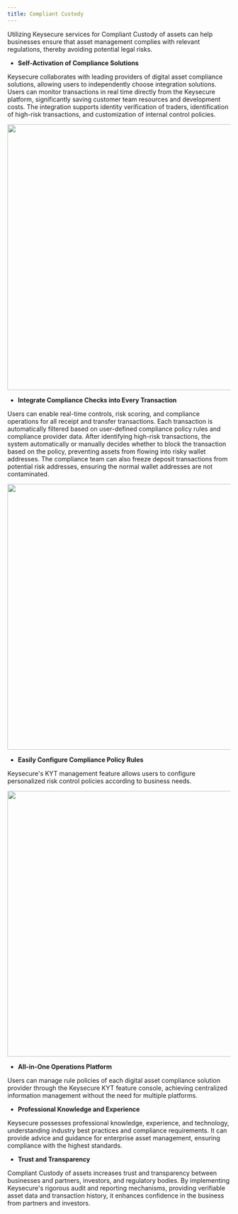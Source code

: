```yaml
---
title: Compliant Custody
---
```


Utilizing Keysecure services for Compliant Custody of assets can help businesses ensure that asset management complies with relevant regulations, thereby avoiding potential legal risks.

* **Self-Activation of Compliance Solutions**

Keysecure collaborates with leading providers of digital asset compliance solutions, allowing users to independently choose integration solutions. Users can monitor transactions in real time directly from the Keysecure platform, significantly saving customer team resources and development costs. The integration supports identity verification of traders, identification of high-risk transactions, and customization of internal control policies.

<div className="w-full flex items-center justify-center">
    <img src="/images/introduction/openkyt-en.png" width="600"/>
</div>

* **Integrate Compliance Checks into Every Transaction**

Users can enable real-time controls, risk scoring, and compliance operations for all receipt and transfer transactions. Each transaction is automatically filtered based on user-defined compliance policy rules and compliance provider data. After identifying high-risk transactions, the system automatically or manually decides whether to block the transaction based on the policy, preventing assets from flowing into risky wallet addresses. The compliance team can also freeze deposit transactions from potential risk addresses, ensuring the normal wallet addresses are not contaminated.

<div className="w-full flex items-center justify-center">
    <img src="/images/introduction/processkyt-en.png" width="600"/>
</div>

* **Easily Configure Compliance Policy Rules**

Keysecure's KYT management feature allows users to configure personalized risk control policies according to business needs.

<div className="w-full flex items-center justify-center">
    <img src="/images/introduction/kytstrategy-en.png" width="600"/>
</div>

* **All-in-One Operations Platform**

Users can manage rule policies of each digital asset compliance solution provider through the Keysecure KYT feature console, achieving centralized information management without the need for multiple platforms.

* **Professional Knowledge and Experience**

Keysecure possesses professional knowledge, experience, and technology, understanding industry best practices and compliance requirements. It can provide advice and guidance for enterprise asset management, ensuring compliance with the highest standards.

* **Trust and Transparency**

Compliant Custody of assets increases trust and transparency between businesses and partners, investors, and regulatory bodies. By implementing Keysecure's rigorous audit and reporting mechanisms, providing verifiable asset data and transaction history, it enhances confidence in the business from partners and investors.

